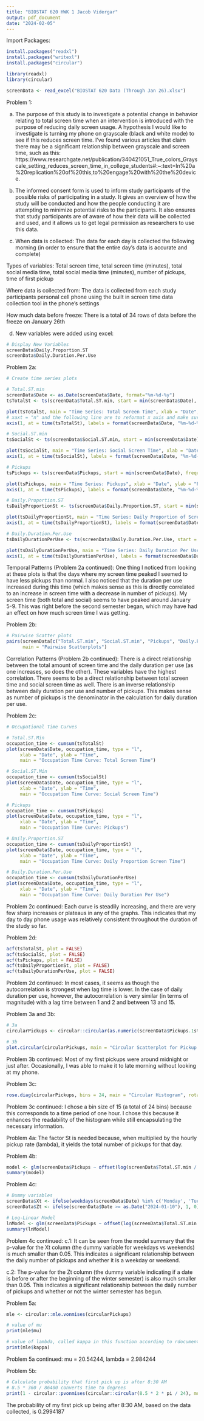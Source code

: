 ```yaml
---
title: "BIOSTAT 620 HWK 1 Jacob Vidergar"
output: pdf_document
date: "2024-02-05"
---
```


Import Packages:
```r
install.packages("readxl")
install.packages("writexl")
install.packages("circular")

library(readxl)
library(circular)

screenData <- read_excel("BIOSTAT 620 Data (Through Jan 26).xlsx")

```
Problem 1:

  a. The purpose of this study is to investigate a potential change in behavior relating to total screen time when an intervention is introduced with the purpose of reducing daily screen usage. A hypothesis I would like to investigate is turning my phone on grayscale (black and white mode) to see if this reduces screen time. I've found various articles that claim there may be a significant relationship between grayscale and screen time, such as this: https://www.researchgate.net/publication/340421051_True_colors_Grayscale_setting_reduces_screen_time_in_college_students#:~:text=In%20a%20replication%20of%20this,to%20engage%20with%20the%20device.

  b. The informed consent form is used to inform study participants of the possible risks of participating in a study. It gives an overview of how the study will be conducted and how the people conducting it are attempting to minimize potential risks to the participants. It also ensures that study participants are of aware of how their data will be collected and used, and it allows us to get legal permission as researchers to use this data.

  c.
  When data is collected: 
    The data for each day is collected the following morning (in order to ensure that the entire day’s data is accurate and complete)
    
   Types of variables:
    Total screen time, total screen time (minutes), total social media time, total social media time (minutes), number of pickups, time of first pickup
    
  Where data is collected from:
    The data is collected from each study participants personal cell phone using the built in screen time data collection tool in the phone’s settings
    
  How much data before freeze:
    There is a total of 34 rows of data before the freeze on January 26th

d. New variables were added using excel:
```r
# Display New Variables
screenData$Daily.Proportion.ST
screenData$Daily.Duration.Per.Use
```

Problem 2a:
```r
# Create time series plots

# Total.ST.min
screenData$Date <- as.Date(screenData$Date, format="%m-%d-%y")
tsTotalSt <- ts(screenData$Total.ST.min, start = min(screenData$Date), frequency = 1)

plot(tsTotalSt, main = "Time Series: Total Screen Time", xlab = "Date", ylab = "Total Screen Time", xaxt = "n")
# xaxt = "n" and the following line are to reformat x axis and make sure dates appear properly
axis(1, at = time(tsTotalSt), labels = format(screenData$Date, "%m-%d-%y"))

# Social.ST.min
tsSocialSt <- ts(screenData$Social.ST.min, start = min(screenData$Date), frequency = 1)

plot(tsSocialSt, main = "Time Series: Social Screen Time", xlab = "Date", ylab = "Social Screen Time", xaxt = "n")
axis(1, at = time(tsSocialSt), labels = format(screenData$Date, "%m-%d-%y"))

# Pickups
tsPickups <- ts(screenData$Pickups, start = min(screenData$Date), frequency = 1)

plot(tsPickups, main = "Time Series: Pickups", xlab = "Date", ylab = "Pickups", xaxt = "n")
axis(1, at = time(tsPickups), labels = format(screenData$Date, "%m-%d-%y"))

# Daily.Proportion.ST
tsDailyProportionSt <- ts(screenData$Daily.Proportion.ST, start = min(screenData$Date), frequency = 1)

plot(tsDailyProportionSt, main = "Time Series: Daily Proportion of Screen Time", xlab = "Date", ylab = "Daily Proportion of Screen Time", xaxt = "n")
axis(1, at = time(tsDailyProportionSt), labels = format(screenData$Date, "%m-%d-%y"))

# Daily.Duration.Per.Use
tsDailyDurationPerUse <- ts(screenData$Daily.Duration.Per.Use, start = min(screenData$Date), frequency = 1)

plot(tsDailyDurationPerUse, main = "Time Series: Daily Duration Per Use", xlab = "Date", ylab = "Daily Duration Per Use", xaxt = "n")
axis(1, at = time(tsDailyDurationPerUse), labels = format(screenData$Date, "%m-%d-%y"))

```
Temporal Patterns (Problem 2a continued): One thing I noticed from looking at these plots is that the days where my screen time peaked I seemed to have less pickups than normal. I also noticed that the duration per use increased during this time (which makes sense as this is directly correlated to an increase in screen time with a decrease in number of pickups). My screen time (both total and social) seems to have peaked around January 5-9. This was right before the second semester began, which may have had an effect on how much screen time I was getting.

Problem 2b:
```r
# Pairwise Scatter plots
pairs(screenData[c("Total.ST.min", "Social.ST.min", "Pickups", "Daily.Proportion.ST", "Daily.Duration.Per.Use")],
      main = "Pairwise Scatterplots")
```
Correlation Patterns (Problem 2b continued): There is a direct relationship between the total amount of screen time and the daily duration per use (as one increases, so does the other). These variables have the highest correlation. There seems to be a direct relationship between total screen time and social screen time as well. There is an inverse relationship between daily duration per use and number of pickups. This makes sense as number of pickups is the denominator in the calculation for daily duration per use.

Problem 2c:
```r
# Occupational Time Curves

# Total.ST.Min
occupation_time <- cumsum(tsTotalSt)
plot(screenData$Date, occupation_time, type = "l",
     xlab = "Date", ylab = "Time",
     main = "Occupation Time Curve: Total Screen Time")

# Social.ST.Min
occupation_time <- cumsum(tsSocialSt)
plot(screenData$Date, occupation_time, type = "l",
     xlab = "Date", ylab = "Time",
     main = "Occupation Time Curve: Social Screen Time")

# Pickups
occupation_time <- cumsum(tsPickups)
plot(screenData$Date, occupation_time, type = "l",
     xlab = "Date", ylab = "Time",
     main = "Occupation Time Curve: Pickups")

# Daily.Proportion.ST
occupation_time <- cumsum(tsDailyProportionSt)
plot(screenData$Date, occupation_time, type = "l",
     xlab = "Date", ylab = "Time",
     main = "Occupation Time Curve: Daily Proportion Screen Time")

# Daily.Duration.Per.Use
occupation_time <- cumsum(tsDailyDurationPerUse)
plot(screenData$Date, occupation_time, type = "l",
     xlab = "Date", ylab = "Time",
     main = "Occupation Time Curve: Daily Duration Per Use")
```
Problem 2c continued: Each curve is steadily increasing, and there are very few sharp increases or plateaus in any of the graphs. This indicates that my day to day phone usage was relatively consistent throughout the duration of the study so far.

Problem 2d:
```r
acf(tsTotalSt, plot = FALSE)
acf(tsSocialSt, plot = FALSE)
acf(tsPickups, plot = FALSE)
acf(tsDailyProportionSt, plot = FALSE)
acf(tsDailyDurationPerUse, plot = FALSE)
```
Problem 2d continued: In most cases, it seems as though the autocorrelation is strongest when lag time is lower. In the case of daily duration per use, however, the autocorrelation is very similar (in terms of magnitude) with a lag time between 1 and 2 and between 13 and 15.

Problem 3a and 3b:
```r
# 3a
circularPickups <- circular::circular(as.numeric(screenData$Pickups.1st) * 360 / 86400, type = "angles", units = "degrees")

# 3b
plot.circular(circularPickups, main = "Circular Scatterplot for Pickup Time", rotation = "clock", zero = pi / 2)

```
Problem 3b continued: Most of my first pickups were around midnight or just after. Occasionally, I was able to make it to late morning without looking at my phone.

Problem 3c:
```r
rose.diag(circularPickups, bins = 24, main = "Circular Histogram", rotation = "clock", zero = pi / 2)
```
Problem 3c continued: I chose a bin size of 15 (a total of 24 bins) because this corresponds to a time period of one hour. I chose this because it enhances the readability of the histogram while still encapsulating the necessary information.

Problem 4a:
The factor St is needed because, when multiplied by the hourly pickup rate (lambda), it yields the total number of pickups for that day.

Problem 4b:
```r
model <- glm(screenData$Pickups ~ offset(log(screenData$Total.ST.min / 60)), family = poisson)
summary(model)
```

Problem 4c:
```r
# Dummy variables
screenData$Xt <- ifelse(weekdays(screenData$Date) %in% c('Monday', 'Tuesday', 'Wednesday', 'Thursday', 'Friday'), 1, 0)
screenData$Zt <- ifelse(screenData$Date >= as.Date("2024-01-10"), 1, 0)

# Log-Linear Model
lnModel <- glm(screenData$Pickups ~ offset(log(screenData$Total.ST.min / 60)) + screenData$Xt + screenData$Zt, family = poisson)
summary(lnModel)
```
Problem 4c continued:
c.1: It can be seen from the model summary that the p-value for the Xt column (the dummy variable for weekdays vs weekends) is much smaller than 0.05. This indicates a significant relationship between the daily number of pickups and whether it is a weekday or weekend.

c.2: The p-value for the Zt column (the dummy variable indicating if a date is before or after the beginning of the winter semester) is also much smaller than 0.05. This indicates a significant relationship between the daily number of pickups and whether or not the winter semester has begun.

Problem 5a:
```r
mle <- circular::mle.vonmises(circularPickups)

# value of mu
print(mle$mu)

# value of lambda, called kappa in this function according to rdocumentation.org
print(mle$kappa)
```
Problem 5a continued: mu = 20.54244, lambda = 2.984244

Problem 5b:
```r
# Calculate probability that first pick up is after 8:30 AM
# 8.5 * 360 / 86400 converts time to degrees
print(1 - circular::pvonmises(circular::circular(8.5 * 2 * pi / 24), mu = mle$mu, kappa = mle$kappa))
```
The probability of my first pick up being after 8:30 AM, based on the data collected, is 0.2994187


